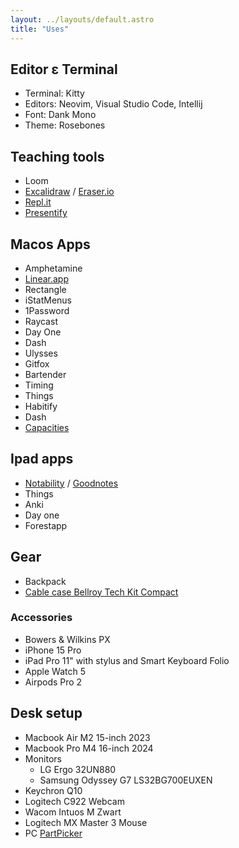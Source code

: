 ```yaml
---
layout: ../layouts/default.astro
title: "Uses"
---
```


## Editor ε Terminal

- Terminal: Kitty
- Editors: Neovim, Visual Studio Code, Intellij
- Font: Dank Mono
- Theme: Rosebones

## Teaching tools

- Loom
- [Excalidraw](excalidraw.com) / [Eraser.io](https://app.eraser.io)
- [Repl.it](https://repl.it/)
- [Presentify](https://presentify.app/)

## Macos Apps

- Amphetamine
- [Linear.app](https://linear.app/)
- Rectangle
- iStatMenus
- 1Password
- Raycast
- Day One
- Dash
- Ulysses
- Gitfox
- Bartender
- Timing
- Things
- Habitify
- Dash
- [Capacities](https://capacities.io/)

## Ipad apps

- [Notability](https://notability.com/) / [Goodnotes](https://goodnotes.com/)
- Things
- Anki
- Day one
- Forestapp

## Gear

- Backpack
- [Cable case Bellroy Tech Kit Compact](https://www.bellroy.com/tech-kit)

### Accessories

- Bowers & Wilkins PX
- iPhone 15 Pro
- iPad Pro 11" with stylus and Smart Keyboard Folio
- Apple Watch 5
- Airpods Pro 2

## Desk setup

- Macbook Air M2 15-inch 2023
- Macbook Pro M4 16-inch 2024
- Monitors
  - LG Ergo 32UN880
  - Samsung Odyssey G7 LS32BG700EUXEN
- Keychron Q10
- Logitech C922 Webcam
- Wacom Intuos M Zwart
- Logitech MX Master 3 Mouse
- PC [PartPicker](https://pcpartpicker.com/list/sNkNN6)
